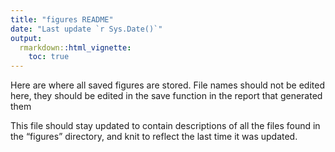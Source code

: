 ```yaml
---
title: "figures README"
date: "Last update `r Sys.Date()`"
output:
  rmarkdown::html_vignette:
    toc: true
---
```

Here are where all saved figures are stored. File names should not be edited here, they should be edited in the save function in the report that generated them

This file should stay updated to contain descriptions of all the files found in the "figures" directory, and knit to reflect the last time it was updated.